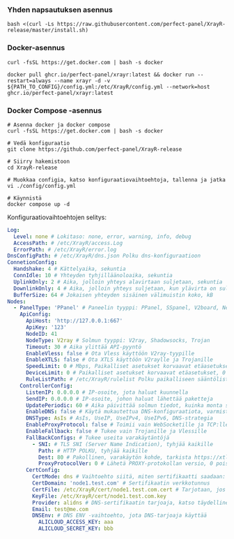 ### Yhden napsautuksen asennus

```shell
bash <(curl -Ls https://raw.githubusercontent.com/perfect-panel/XrayR-release/master/install.sh)
```

### Docker-asennus

```
curl -fsSL https://get.docker.com | bash -s docker

docker pull ghcr.io/perfect-panel/xrayr:latest && docker run --restart=always --name xrayr -d -v ${PATH_TO_CONFIG}/config.yml:/etc/XrayR/config.yml --network=host ghcr.io/perfect-panel/xrayr:latest
```

### Docker Compose -asennus

```
# Asenna docker ja docker compose
curl -fsSL https://get.docker.com | bash -s docker

# Vedä konfiguraatio
git clone https://github.com/perfect-panel/XrayR-release

# Siirry hakemistoon
cd XrayR-release

# Muokkaa configia, katso konfiguraatiovaihtoehtoja, tallenna ja jatka
vi ./config/config.yml

# Käynnistä
docker compose up -d
```

Konfiguraatiovaihtoehtojen selitys:

```yaml
Log:
  Level: none # Lokitaso: none, error, warning, info, debug
  AccessPath: # /etc/XrayR/access.Log
  ErrorPath: # /etc/XrayR/error.log
DnsConfigPath: # /etc/XrayR/dns.json Polku dns-konfiguraatioon
ConnetionConfig:
  Handshake: 4 # Kättelyaika, sekuntia
  ConnIdle: 10 # Yhteyden tyhjilläänoloaika, sekuntia
  UplinkOnly: 2 # Aika, jolloin yhteys alavirtaan suljetaan, sekuntia
  DownlinkOnly: 4 # Aika, jolloin yhteys suljetaan, kun ylävirta on suljettu, sekuntia
  BufferSize: 64 # Jokaisen yhteyden sisäinen välimuistin koko, kB
Nodes:
  - PanelType: 'PPanel' # Paneelin tyyppi: PPanel, SSpanel, V2board, NewV2board, PMpanel, Proxypanel, V2RaySocks
    ApiConfig:
      ApiHost: 'http://127.0.0.1:667'
      ApiKey: '123'
      NodeID: 41
      NodeType: V2ray # Solmun tyyppi: V2ray, Shadowsocks, Trojan
      Timeout: 30 # Aika ylittää API-pyyntö
      EnableVless: false # Ota Vless käyttöön V2ray-tyypille
      EnableXTLS: false # Ota XTLS käyttöön V2raylle ja Trojanille
      SpeedLimit: 0 # Mbps, Paikalliset asetukset korvaavat etäasetukset, 0 tarkoittaa pois päältä
      DeviceLimit: 0 # Paikalliset asetukset korvaavat etäasetukset, 0 tarkoittaa pois päältä
      RuleListPath: # /etc/XrayR/rulelist Polku paikalliseen sääntölistatiedostoon
    ControllerConfig:
      ListenIP: 0.0.0.0 # IP-osoite, jota haluat kuunnella
      SendIP: 0.0.0.0 # IP-osoite, johon haluat lähettää paketteja
      UpdatePeriodic: 60 # Aika päivittää solmun tiedot, kuinka monta sekuntia.
      EnableDNS: false # Käytä mukautettua DNS-konfiguraatiota, varmista, että olet määrittänyt dns.json-tiedoston oikein
      DNSType: AsIs # AsIs, UseIP, UseIPv4, UseIPv6, DNS-strategia
      EnableProxyProtocol: false # Toimii vain WebSocketille ja TCP:lle
      EnableFallback: false # Tukee vain Trojanille ja Vlessille
      FallBackConfigs: # Tukee useita varakäytäntöjä
        - SNI: # TLS SNI (Server Name Indication), tyhjää kaikille
          Path: # HTTP POLKU, tyhjää kaikille
          Dest: 80 # Pakollinen, varakäytön kohde, tarkista https://xtls.github.io/config/fallback/ lisätietoja varten.
          ProxyProtocolVer: 0 # Lähetä PROXY-protokollan versio, 0 poistaa käytöstä
      CertConfig:
        CertMode: dns # Vaihtoehto siitä, miten sertifikaatti saadaan: none, file, http, dns. Valitse "none", jolloin tls-konfiguraatio poistuu käytöstä.
        CertDomain: 'node1.test.com' # Sertifikaatin verkkotunnus
        CertFile: /etc/XrayR/cert/node1.test.com.cert # Tarjotaan, jos CertMode on file
        KeyFile: /etc/XrayR/cert/node1.test.com.key
        Provider: alidns # DNS-sertifikaatin tarjoaja, katso täydellinen tukiluettelo täältä: https://go-acme.github.io/lego/dns/
        Email: test@me.com
        DNSEnv: # DNS ENV -vaihtoehto, jota DNS-tarjoaja käyttää
          ALICLOUD_ACCESS_KEY: aaa
          ALICLOUD_SECRET_KEY: bbb
```



<Giscus />
